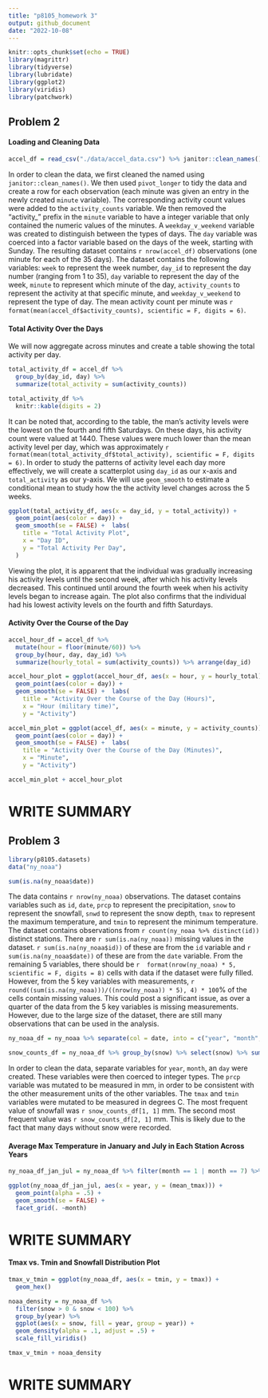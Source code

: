 ```yaml
---
title: "p8105_homework 3"
output: github_document
date: "2022-10-08"
---
```


```r
knitr::opts_chunk$set(echo = TRUE)
library(magrittr)
library(tidyverse)
library(lubridate)
library(ggplot2)
library(viridis)
library(patchwork)
```

## Problem 2

#### Loading and Cleaning Data
```r
accel_df = read_csv("./data/accel_data.csv") %>% janitor::clean_names() %>% pivot_longer(-c(week, day_id, day), names_to = "minute", values_to = "activity_counts") %>% mutate(minute = as.integer(gsub('[activity_]', '', minute))) %>% mutate(weekday_v_weekend = ifelse(day == "Saturday" | day == "Sunday", "Weekend", "Weekday")) %>% mutate(day = factor(day, levels = c("Sunday", "Monday", "Tuesday", "Wednesday", "Thursday", "Friday", "Saturday")), weekday_v_weekend = as.factor(weekday_v_weekend))
```

In order to clean the data, we first cleaned the named using `janitor::clean_names()`. We then used `pivot_longer` to tidy the data and create a row for each observation (each minute was given an entry in the newly created `minute` variable). The corresponding activity count values were added to the `activity_counts` variable. We then removed the "activity_" prefix in the `minute` variable to have a integer variable that only contained the numeric values of the minutes. A `weekday_v_weekend` variable was created to distinguish between the types of days. The `day` variable was coerced into a factor variable based on the days of the week, starting with Sunday. The resulting dataset contains `r nrow(accel_df)` observations (one minute for each of the 35 days). The dataset contains the following variables: `week` to represent the week number, `day_id` to represent the day number (ranging from 1 to 35), `day` variable to represent the day of the week, `minute` to represent which minute of the day, `activity_counts` to represent the activity at that specific minute, and `weekday_v_weekend` to represent the type of day. The mean activity count per minute was `r format(mean(accel_df$activity_counts), scientific = F, digits = 6)`. 

#### Total Activity Over the Days
We will now aggregate across minutes and create a table showing the total activity per day.
```r
total_activity_df = accel_df %>%
  group_by(day_id, day) %>%
  summarize(total_activity = sum(activity_counts))

total_activity_df %>%
  knitr::kable(digits = 2)
```

It can be noted that, according to the table, the man's activity levels were the lowest on the fourth and fifth Saturdays. On these days, his activity count were valued at 1440. These values were much lower than the mean activity level per day, which was approximately `r format(mean(total_activity_df$total_activity), scientific = F, digits = 6)`. In order to study the patterns of activity level each day more effectively, we will create a scatterplot using `day_id` as our x-axis and `total_activity` as our y-axis. We will use `geom_smooth` to estimate a conditional mean to study how the the activity level changes across the 5 weeks.

```r
ggplot(total_activity_df, aes(x = day_id, y = total_activity)) + 
  geom_point(aes(color = day)) +
  geom_smooth(se = FALSE) +  labs(
    title = "Total Activity Plot",
    x = "Day ID",
    y = "Total Activity Per Day",
  )
```
Viewing the plot, it is apparent that the individual was gradually increasing his activity levels until the second week, after which his activity levels decreased. This continued until around the fourth week when his activity levels began to increase again. The plot also confirms that the individual had his lowest activity levels on the fourth and fifth Saturdays.

#### Activity Over the Course of the Day
```r
accel_hour_df = accel_df %>% 
  mutate(hour = floor(minute/60)) %>% 
  group_by(hour, day, day_id) %>% 
  summarize(hourly_total = sum(activity_counts)) %>% arrange(day_id)

accel_hour_plot = ggplot(accel_hour_df, aes(x = hour, y = hourly_total)) + 
  geom_point(aes(color = day)) +
  geom_smooth(se = FALSE) +  labs(
    title = "Activity Over the Course of the Day (Hours)",
    x = "Hour (military time)",
    y = "Activity")

accel_min_plot = ggplot(accel_df, aes(x = minute, y = activity_counts)) + 
  geom_point(aes(color = day)) +
  geom_smooth(se = FALSE) +  labs(
    title = "Activity Over the Course of the Day (Minutes)",
    x = "Minute",
    y = "Activity")

accel_min_plot + accel_hour_plot
```

# WRITE SUMMARY

## Problem 3

```r
library(p8105.datasets)
data("ny_noaa")

sum(is.na(ny_noaa$date))

```
The data contains `r nrow(ny_noaa)` observations. The dataset contains variables such as `id`, `date`, `prcp` to represent the precipitation, `snow` to represent the snowfall, `snwd` to represent the snow depth, `tmax` to represent the maximum temperature, and `tmin` to represent the minimum temperature. The dataset contains observations from `r count(ny_noaa %>% distinct(id))` distinct stations. There are `r sum(is.na(ny_noaa))` missing values in the dataset. `r sum(is.na(ny_noaa$id))` of these are from the `id` variable and `r sum(is.na(ny_noaa$date))` of these are from the `date` variable. From the remaining 5 variables, there should be `r  format(nrow(ny_noaa) * 5, scientific = F, digits = 8)` cells with data if the dataset were fully filled. However, from the 5 key variables with measurements, `r round((sum(is.na(ny_noaa)))/((nrow(ny_noaa)) * 5), 4) * 100`% of the cells contain missing values. This could post a significant issue, as over a quarter of the data from the 5 key variables is missing measurements. However, due to the large size of the dataset, there are still many observations that can be used in the analysis.

```r
ny_noaa_df = ny_noaa %>% separate(col = date, into = c("year", "month", "day")) %>% mutate(year = as.integer(year), month = as.integer(month), day = as.integer(day)) %>% mutate(prcp = prcp/10, tmax = as.numeric(tmax)/10, tmin = as.numeric(tmin)/10)

snow_counts_df = ny_noaa_df %>% group_by(snow) %>% select(snow) %>% summarize(count = n()) %>% arrange(-count)
```
In order to clean the data, separate variables for `year`, `month`, an `day` were created. These variables were then coerced to integer types. The `prcp` variable was mutated to be measured in mm, in order to be consistent with the other measurement units of the other variables. The `tmax` and `tmin` variables were mutated to be measured in degrees C. The most frequent value of snowfall was `r snow_counts_df[1, 1]` mm. The second most frequent value was `r snow_counts_df[2, 1]` mm. This is likely due to the fact that many days without snow were recorded. 

#### Average Max Temperature in January and July in Each Station Across Years
```r
ny_noaa_df_jan_jul = ny_noaa_df %>% filter(month == 1 | month == 7) %>% group_by(id, month, year) %>% drop_na(tmax) %>% summarize(mean_tmax = mean(tmax, na.rm = FALSE))

ggplot(ny_noaa_df_jan_jul, aes(x = year, y = (mean_tmax))) + 
  geom_point(alpha = .5) +
  geom_smooth(se = FALSE) + 
  facet_grid(. ~month)
```
# WRITE SUMMARY



#### Tmax vs. Tmin and Snowfall Distribution Plot
```r
tmax_v_tmin = ggplot(ny_noaa_df, aes(x = tmin, y = tmax)) + 
  geom_hex()

noaa_density = ny_noaa_df %>% 
  filter(snow > 0 & snow < 100) %>% 
  group_by(year) %>%
  ggplot(aes(x = snow, fill = year, group = year)) + 
  geom_density(alpha = .1, adjust = .5) +
  scale_fill_viridis()

tmax_v_tmin + noaa_density
```
# WRITE SUMMARY








